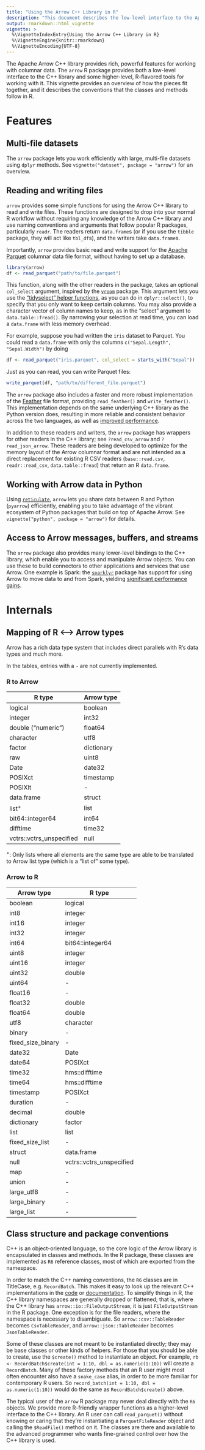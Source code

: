 ```yaml
---
title: "Using the Arrow C++ Library in R"
description: "This document describes the low-level interface to the Apache Arrow C++ library in R and reviews the patterns and conventions of the R package."
output: rmarkdown::html_vignette
vignette: >
  %\VignetteIndexEntry{Using the Arrow C++ Library in R}
  %\VignetteEngine{knitr::rmarkdown}
  %\VignetteEncoding{UTF-8}
---
```


The Apache Arrow C++ library provides rich, powerful features for working with columnar data. The `arrow` R package provides both a low-level interface to the C++ library and some higher-level, R-flavored tools for working with it. This vignette provides an overview of how the pieces fit together, and it describes the conventions that the classes and methods follow in R.

# Features

## Multi-file datasets

The `arrow` package lets you work efficiently with large, multi-file datasets
using `dplyr` methods. See `vignette("dataset", package = "arrow")` for an overview.

## Reading and writing files

`arrow` provides some simple functions for using the Arrow C++ library to read and write files.
These functions are designed to drop into your normal R workflow
without requiring any knowledge of the Arrow C++ library
and use naming conventions and arguments that follow popular R packages, particularly `readr`.
The readers return `data.frame`s
(or if you use the `tibble` package, they will act like `tbl_df`s),
and the writers take `data.frame`s.

Importantly, `arrow` provides basic read and write support for the [Apache
Parquet](https://parquet.apache.org/) columnar data file format, without having to set up a database.

```r
library(arrow)
df <- read_parquet("path/to/file.parquet")
```

This function, along with the other readers in the package, takes an optional
`col_select` argument, inspired by the
[`vroom`](https://vroom.r-lib.org/reference/vroom.html) package.
This argument lets you use the ["tidyselect" helper functions](https://tidyselect.r-lib.org/reference/select_helpers.html),
as you can do in `dplyr::select()`, to specify that you only want to keep certain columns.
You may also provide a character vector of column names to keep,
as in the "select" argument to `data.table::fread()`.
By narrowing your selection at read time, you can load a `data.frame` with less memory overhead.

For example, suppose you had written the `iris` dataset to Parquet. You could
read a `data.frame` with only the columns `c("Sepal.Length", "Sepal.Width")` by
doing

```r
df <- read_parquet("iris.parquet", col_select = starts_with("Sepal"))
```

Just as you can read, you can write Parquet files:

```r
write_parquet(df, "path/to/different_file.parquet")
```

The `arrow` package also includes a faster and more robust implementation of the
[Feather](https://github.com/wesm/feather) file format, providing `read_feather()` and
`write_feather()`. This implementation depends
on the same underlying C++ library as the Python version does,
resulting in more reliable and consistent behavior across the two languages, as
well as [improved performance](https://wesmckinney.com/blog/feather-arrow-future/).

In addition to these readers and writers, the `arrow` package has wrappers for
other readers in the C++ library; see `?read_csv_arrow` and
`?read_json_arrow`. These readers are being developed to optimize for the
memory layout of the Arrow columnar format and are not intended as a direct
replacement for existing R CSV readers (`base::read.csv`, `readr::read_csv`,
`data.table::fread`) that return an R `data.frame`.

## Working with Arrow data in Python

Using [`reticulate`](https://rstudio.github.io/reticulate/), `arrow` lets you
share data between R and Python (`pyarrow`) efficiently, enabling you to take
advantage of the vibrant ecosystem of Python packages that build on top of
Apache Arrow. See `vignette("python", package = "arrow")` for details.

## Access to Arrow messages, buffers, and streams

The `arrow` package also provides many lower-level bindings to the C++ library, which enable you
to access and manipulate Arrow objects. You can use these to build connectors
to other applications and services that use Arrow. One example is Spark: the
[`sparklyr`](https://spark.rstudio.com/) package has support for using Arrow to
move data to and from Spark, yielding [significant performance
gains](http://arrow.apache.org/blog/2019/01/25/r-spark-improvements/).

# Internals

## Mapping of R <--> Arrow types

Arrow has a rich data type system that includes direct parallels with R's data types and much more.

In the tables, entries with a `-` are not currently implemented.

### R to Arrow

| R type                   | Arrow type |
|--------------------------|------------|
| logical                  | boolean    |
| integer                  | int32      |
| double ("numeric")       | float64    |
| character                | utf8       |
| factor                   | dictionary |
| raw                      | uint8      |
| Date                     | date32     |
| POSIXct                  | timestamp  |
| POSIXlt                  | -          |
| data.frame               | struct     |
| list^+^                  | list       |
| bit64::integer64         | int64      |
| difftime                 | time32     |
| vctrs::vctrs_unspecified | null       |

^+^: Only lists where all elements are the same type are able to be translated to Arrow list type (which is a "list of" some type).

### Arrow to R

| Arrow type        | R type                   |
|-------------------|--------------------------|
| boolean           | logical                  |
| int8              | integer                  |
| int16             | integer                  |
| int32             | integer                  |
| int64             | bit64::integer64         |
| uint8             | integer                  |
| uint16            | integer                  |
| uint32            | double                   |
| uint64            | -                        |
| float16           | -                   |
| float32           | double                   |
| float64           | double                   |
| utf8              | character                |
| binary            | -                        |
| fixed_size_binary | -                        |
| date32            | Date                     |
| date64            | POSIXct                  |
| time32            | hms::difftime            |
| time64            | hms::difftime            |
| timestamp         | POSIXct                  |
| duration          | -                        |
| decimal           | double                   |
| dictionary        | factor                   |
| list              | list                     |
| fixed_size_list   | -                        |
| struct            | data.frame               |
| null              | vctrs::vctrs_unspecified |
| map               | -                        |
| union             | -                        |
| large_utf8        | -                        |
| large_binary      | -                        |
| large_list        | -                        |

## Class structure and package conventions

C++ is an object-oriented language, so the core logic of the Arrow library is encapsulated in classes and methods. In the R package, these classes are implemented as `R6` reference classes, most of which are exported from the namespace.

In order to match the C++ naming conventions, the `R6` classes are in TitleCase, e.g. `RecordBatch`. This makes it easy to look up the relevant C++ implementations in the [code](https://github.com/apache/arrow/tree/master/cpp) or [documentation](https://arrow.apache.org/docs/cpp/). To simplify things in R, the C++ library namespaces are generally dropped or flattened; that is, where the C++ library has `arrow::io::FileOutputStream`, it is just `FileOutputStream` in the R package. One exception is for the file readers, where the namespace is necessary to disambiguate. So `arrow::csv::TableReader` becomes `CsvTableReader`, and `arrow::json::TableReader` becomes `JsonTableReader`.

Some of these classes are not meant to be instantiated directly; they may be base classes or other kinds of helpers. For those that you should be able to create, use the `$create()` method to instantiate an object. For example, `rb <- RecordBatch$create(int = 1:10, dbl = as.numeric(1:10))` will create a `RecordBatch`. Many of these factory methods that an R user might most often encounter also have a `snake_case` alias, in order to be more familiar for contemporary R users. So `record_batch(int = 1:10, dbl = as.numeric(1:10))` would do the same as `RecordBatch$create()` above.

The typical user of the `arrow` R package may never deal directly with the `R6` objects. We provide more R-friendly wrapper functions as a higher-level interface to the C++ library. An R user can call `read_parquet()` without knowing or caring that they're instantiating a `ParquetFileReader` object and calling the `$ReadFile()` method on it. The classes are there and available to the advanced programmer who wants fine-grained control over how the C++ library is used.
